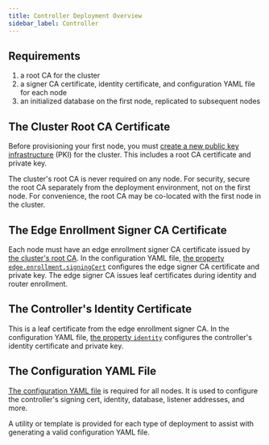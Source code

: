 ```yaml
---
title: Controller Deployment Overview
sidebar_label: Controller
---
```


## Requirements

1. a root CA for the cluster
1. a signer CA certificate, identity certificate, and configuration YAML file for each node
1. an initialized database on the first node, replicated to subsequent nodes

## The Cluster Root CA Certificate

Before provisioning your first node, you must [create a new public key infrastructure](/reference/ha/bootstrapping/certificates.md) (PKI) for the cluster. This includes a root CA certificate and private key.

The cluster's root CA is never required on any node. For security, secure the root CA separately from the deployment environment, not on the first node. For convenience, the root CA may be co-located with the first node in the cluster.

## The Edge Enrollment Signer CA Certificate

Each node must have an edge enrollment signer CA certificate issued by [the cluster's root CA](/reference/ha/bootstrapping/certificates.md). In the configuration YAML file, [the property `edge.enrollment.signingCert`](/reference/30-configuration/controller.md) configures the edge signer CA certificate and private key. The edge signer CA issues leaf certificates during identity and router enrollment.

## The Controller's Identity Certificate

This is a leaf certificate from the edge enrollment signer CA. In the configuration YAML file, [the property `identity`](/reference/30-configuration/conventions.md) configures the controller's identity certificate and private key.

## The Configuration YAML File

[The configuration YAML file](/reference/30-configuration/controller.md) is required for all nodes. It is used to configure the controller's signing cert, identity, database, listener addresses, and more.

A utility or template is provided for each type of deployment to assist with generating a valid configuration YAML file.
